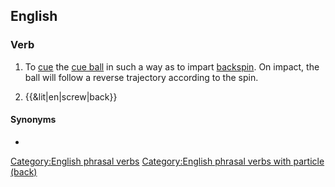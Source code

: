 {{also|screwback}}
==English==

===Verb===
{{en-verb|screws back|screwing back|screwed back}}

# {{lb|en|sports|billiards|snooker|pool}} To [[cue]] the [[cue ball]] in such a way as to impart [[backspin]]. On impact, the ball will follow a reverse trajectory according to the spin.
# {{&lit|en|screw|back}}

====Synonyms====
* {{l|en|screw}}

[[Category:English phrasal verbs]]
[[Category:English phrasal verbs with particle (back)]]